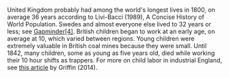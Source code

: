 United Kingdom probably had among the world's longest lives in 1800, on average 36 years according to Livi-Bacci (1989), A Concise History of World Population. Swedes and almost everyone else lived to 32 years or less; see [Gapminder[4]](http://gapm.io/ilex). British children began to work at an early age, on average at 10, which varied between regions. Young children were extremely valuable in British coal mines because they were small. Until 1842, many children, some as young as five years old, died while working their 10 hour shifts as trappers. For more on child labor in industrial England, see [this article](https://www.bl.uk/romantics-and-victorians/articles/child-labour) by Griffin (2014).